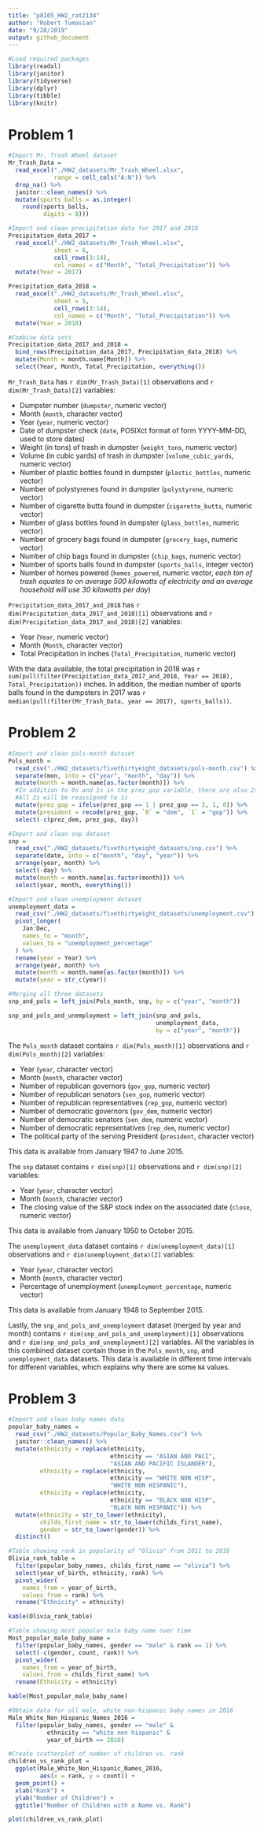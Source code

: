 ```yaml
---
title: "p8105_HW2_rat2134"
author: "Robert Tumasian"
date: "9/28/2019"
output: github_document
---
```


```r
#Load required packages
library(readxl)
library(janitor)
library(tidyverse)
library(dplyr)
library(tibble)
library(knitr)
```

# Problem 1
```r
#Import Mr. Trash Wheel dataset 
Mr_Trash_Data = 
  read_excel("./HW2_datasets/Mr_Trash_Wheel.xlsx",
             range = cell_cols("A:N")) %>%
  drop_na() %>%
  janitor::clean_names() %>%
  mutate(sports_balls = as.integer(
    round(sports_balls, 
          digits = 0)))
```

```r
#Import and clean precipitation data for 2017 and 2018
Precipitation_data_2017 =
  read_excel("./HW2_datasets/Mr_Trash_Wheel.xlsx",
             sheet = 6,
             cell_rows(3:14),
             col_names = c("Month", "Total_Precipitation")) %>%
  mutate(Year = 2017)

Precipitation_data_2018 =
  read_excel("./HW2_datasets/Mr_Trash_Wheel.xlsx",
             sheet = 5,
             cell_rows(3:14),
             col_names = c("Month", "Total_Precipitation")) %>%
  mutate(Year = 2018)

#Combine data sets
Precipitation_data_2017_and_2018 = 
  bind_rows(Precipitation_data_2017, Precipitation_data_2018) %>%
  mutate(Month = month.name[Month]) %>%
  select(Year, Month, Total_Precipitation, everything())
```

`Mr_Trash_Data` has `r dim(Mr_Trash_Data)[1]` observations and `r dim(Mr_Trash_Data)[2]` variables:

* Dumpster number (`dumpster`, numeric vector)
* Month (`month`, character vector)
* Year (`year`, numeric vector)
* Date of dumpster check (`date`, POSIXct format of form YYYY-MM-DD, used to store dates)
* Weight (in tons) of trash in dumpster (`weight_tons`, numeric vector)
* Volume (in cubic yards) of trash in dumpster (`volume_cubic_yards`, numeric vector)
* Number of plastic bottles found in dumpster (`plastic_bottles`, numeric vector)
* Number of polystyrenes found in dumpster (`polystyrene`, numeric vector)
* Number of cigarette butts found in dumpster (`cigarette_butts`, numeric vector)
* Number of glass bottles found in dumpster (`glass_bottles`, numeric vector)
* Number of grocery bags found in dumpster (`grocery_bags`, numeric vector)
* Number of chip bags found in dumpster (`chip_bags`, numeric vector)
* Number of sports balls found in dumpster (`sports_balls`, integer vector)
* Number of homes powered (`homes_powered`, numeric vector, *each ton of trash equates to on average 500 kilowatts of electricity and an average household will use 30 kilowatts per day*)

`Precipitation_data_2017_and_2018` has `r dim(Precipitation_data_2017_and_2018)[1]` observations and `r dim(Precipitation_data_2017_and_2018)[2]` variables:

* Year (`Year`, numeric vector)
* Month (`Month`, character vector)
* Total Precipitation in inches (`Total_Precipitation`, numeric vector)

With the data available, the total precipitation in 2018 was `r sum(pull(filter(Precipitation_data_2017_and_2018, Year == 2018), Total_Precipitation))` inches. In addition, the median number of sports balls found in the dumpsters in 2017 was `r median(pull(filter(Mr_Trash_Data, year == 2017), sports_balls))`.

# Problem 2
```r
#Import and clean pols-month dataset
Pols_month = 
  read_csv("./HW2_datasets/fivethirtyeight_datasets/pols-month.csv") %>%
  separate(mon, into = c("year", "month", "day")) %>%
  mutate(month = month.name[as.factor(month)]) %>%
  #In addition to 0s and 1s in the prez_gop variable, there are also 2s
  #All 2s will be reassigned to 1s
  mutate(prez_gop = ifelse(prez_gop == 1 | prez_gop == 2, 1, 0)) %>%
  mutate(president = recode(prez_gop, `0` = "dem", `1` = "gop")) %>%
  select(-c(prez_dem, prez_gop, day))
```

```r
#Import and clean snp dataset
snp =
  read_csv("./HW2_datasets/fivethirtyeight_datasets/snp.csv") %>%
  separate(date, into = c("month", "day", "year")) %>%
  arrange(year, month) %>%
  select(-day) %>%
  mutate(month = month.name[as.factor(month)]) %>%
  select(year, month, everything())
```

```r
#Import and clean unemployment dataset
unemployment_data = 
  read_csv("./HW2_datasets/fivethirtyeight_datasets/unemployment.csv") %>%
  pivot_longer(
    Jan:Dec,
    names_to = "month",
    values_to = "unemployment_percentage"
  ) %>%
  rename(year = Year) %>%
  arrange(year, month) %>%
  mutate(month = month.name[as.factor(month)]) %>%
  mutate(year = str_c(year))
```

```r
#Merging all three datasets
snp_and_pols = left_join(Pols_month, snp, by = c("year", "month"))

snp_and_pols_and_unemployment = left_join(snp_and_pols, 
                                          unemployment_data, 
                                          by = c("year", "month"))
```

The `Pols_month` dataset contains `r dim(Pols_month)[1]` observations and `r dim(Pols_month)[2]` variables:

* Year (`year`, character vector)
* Month (`month`, character vector)
* Number of republican governors (`gov_gop`, numeric vector)
* Number of republican senators (`sen_gop`, numeric vector)
* Number of republican representatives (`rep_gop`, numeric vector)
* Number of democratic governors (`gov_dem`, numeric vector)
* Number of democratic senators (`sen_dem`, numeric vector)
* Number of democratic representatives (`rep_dem`, numeric vector)
* The political party of the serving President (`president`, character vector)

This data is available from January 1947 to June 2015.

The `snp` dataset contains `r dim(snp)[1]` observations and `r dim(snp)[2]` variables:

* Year (`year`, character vector)
* Month (`month`, character vector)
* The closing value of the S&P stock index on the associated date (`close`, numeric vector)

This data is available from January 1950 to October 2015.

The `unemployment_data` dataset contains `r dim(unemployment_data)[1]` observations and `r dim(unemployment_data)[2]` variables:

* Year (`year`, character vector)
* Month (`month`, character vector)
* Percentage of unemployment (`unemployment_percentage`, numeric vector)

This data is available from January 1948 to September 2015.

Lastly, the `snp_and_pols_and_unemployment` dataset (merged by year and month) contains `r dim(snp_and_pols_and_unemployment)[1]` observations and `r dim(snp_and_pols_and_unemployment)[2]` variables. All the variables in this combined dataset contain those in the `Pols_month`, `snp`, and `unemployment_data` datasets. This data is available in different time intervals for different variables, which explains why there are some `NA` values.

# Problem 3
```r
#Import and clean baby names data
popular_baby_names = 
  read_csv("./HW2_datasets/Popular_Baby_Names.csv") %>%
  janitor::clean_names() %>%
  mutate(ethnicity = replace(ethnicity, 
                             ethnicity == "ASIAN AND PACI", 
                             "ASIAN AND PACIFIC ISLANDER"),
         ethnicity = replace(ethnicity, 
                             ethnicity == "WHITE NON HISP", 
                             "WHITE NON HISPANIC"),
         ethnicity = replace(ethnicity, 
                             ethnicity == "BLACK NON HISP", 
                             "BLACK NON HISPANIC")) %>%
  mutate(ethnicity = str_to_lower(ethnicity),
         childs_first_name = str_to_lower(childs_first_name),
         gender = str_to_lower(gender)) %>%
  distinct()
```

```r
#Table showing rank in popularity of "Olivia" from 2011 to 2016
Olivia_rank_table = 
  filter(popular_baby_names, childs_first_name == "olivia") %>%
  select(year_of_birth, ethnicity, rank) %>%
  pivot_wider(
    names_from = year_of_birth,
    values_from = rank) %>%
  rename("Ethnicity" = ethnicity)

kable(Olivia_rank_table)
```

```r
#Table showing most popular male baby name over time
Most_popular_male_baby_name = 
  filter(popular_baby_names, gender == "male" & rank == 1) %>%
  select(-c(gender, count, rank)) %>%
  pivot_wider(
    names_from = year_of_birth,
    values_from = childs_first_name) %>%
  rename(Ethnicity = ethnicity)

kable(Most_popular_male_baby_name)
```

```r
#Obtain data for all male, white non-hispanic baby names in 2016
Male_White_Non_Hispanic_Names_2016 = 
  filter(popular_baby_names, gender == "male" & 
           ethnicity == "white non hispanic" &
           year_of_birth == 2016)

#Create scatterplot of number of children vs. rank
children_vs_rank_plot = 
  ggplot(Male_White_Non_Hispanic_Names_2016, 
         aes(x = rank, y = count)) +
  geom_point() +
  xlab("Rank") +
  ylab("Number of Children") +
  ggtitle("Number of Children with a Name vs. Rank")

plot(children_vs_rank_plot)
```